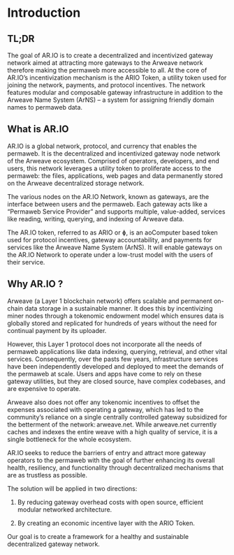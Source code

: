 # Introduction

## TL;DR

The goal of AR.IO is to create a decentralized and incentivized gateway network aimed at attracting more gateways to the Arweave network therefore making the permaweb more accessible to all. At the core of AR.IO’s incentivization mechanism is the ARIO Token, a utility token used for joining the network, payments, and protocol incentives. The network features modular and composable gateway infrastructure in addition to the Arweave Name System (ArNS) – a system for assigning friendly domain names to permaweb data. 

## What is AR.IO

AR.IO is a global network, protocol, and currency that enables the permaweb. It is the decentralized and incentivized gateway node network of the Arweave ecosystem. Comprised of operators, developers, and end users, this network leverages a utility token to proliferate access to the permaweb: the files, applications, web pages and data permanently stored on the Arweave decentralized storage network.

The various nodes on the AR.IO Network, known as gateways, are the interface between users and the permaweb. Each gateway acts like a “Permaweb Service Provider” and supports multiple, value-added, services like reading, writing, querying, and indexing of Arweave data.

The AR.IO token, referred to as ARIO or ɸ, is an aoComputer based token used for protocol incentives, gateway accountability, and payments for services like the Arweave Name System (ArNS). It will enable gateways on the AR.IO Network to operate under a low-trust model with the users of their service.

## Why AR.IO ?

Arweave (a Layer 1 blockchain network) offers scalable and permanent on-chain data storage in a sustainable manner. It does this by incentivizing miner nodes through a tokenomic endowment model which ensures data is globally stored and replicated for hundreds of years without the need for continual payment by its uploader.

However, this Layer 1 protocol does not incorporate all the needs of permaweb applications like data indexing, querying, retrieval, and other vital services. Consequently, over the pasts few years, infrastructure services have been independently developed and deployed to meet the demands of the permaweb at scale. Users and apps have come to rely on these gateway utilities, but they are closed source, have complex codebases, and are expensive to operate.

Arweave also does not offer any tokenomic incentives to offset the expenses associated with operating a gateway, which has led to the community’s reliance on a single centrally controlled gateway subsidized for the betterment of the network: arweave.net. While arweave.net currently caches and indexes the entire weave with a high quality of service, it is a single bottleneck for the whole ecosystem.

AR.IO seeks to reduce the barriers of entry and attract more gateway operators to the permaweb with the goal of further enhancing its overall health, resiliency, and functionality through decentralized mechanisms that are as trustless as possible.

The solution will be applied in two directions:

1. By reducing gateway overhead costs with open source, efficient modular networked architecture.

2. By creating an economic incentive layer with the ARIO Token.

Our goal is to create a framework for a healthy and sustainable decentralized gateway network.
